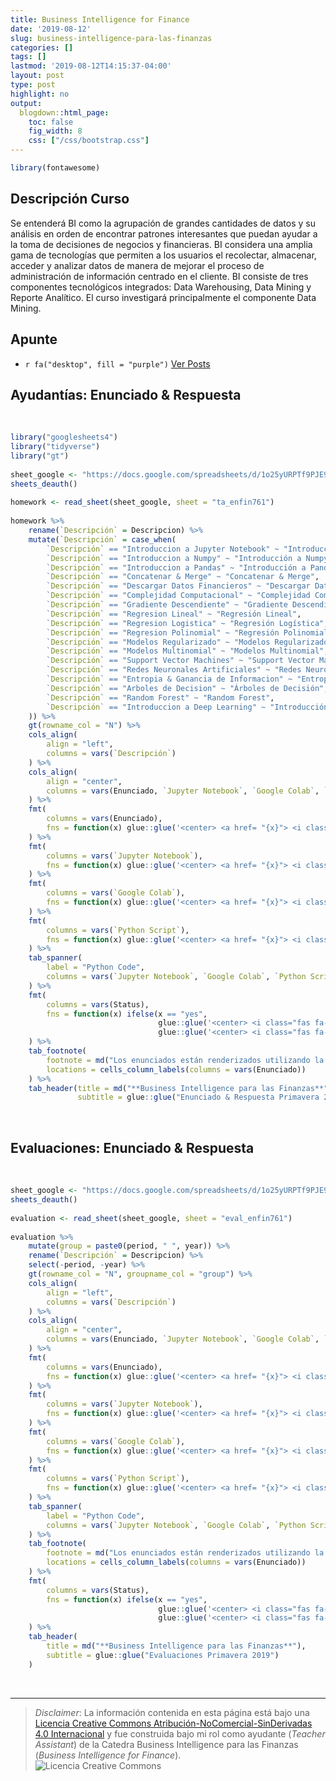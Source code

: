```yaml
---
title: Business Intelligence for Finance
date: '2019-08-12'
slug: business-intelligence-para-las-finanzas
categories: []
tags: []
lastmod: '2019-08-12T14:15:37-04:00'
layout: post
type: post
highlight: no
output:
  blogdown::html_page:
    toc: false
    fig_width: 8
    css: ["/css/bootstrap.css"]
---
```


```r
library(fontawesome)
```

## Descripción Curso
 
Se entenderá BI como la agrupación de grandes cantidades de datos y su análisis en orden de encontrar
patrones interesantes que puedan ayudar a la toma de decisiones de negocios y financieras. BI
considera una amplia gama de tecnologías que permiten a los usuarios el recolectar, almacenar,
acceder y analizar datos de manera de mejorar el proceso de administración de información centrado
en el cliente. BI consiste de tres componentes tecnológicos integrados: Data Warehousing, Data Mining
y Reporte Analítico. El curso investigará principalmente el componente Data Mining.

## Apunte

* `r fa("desktop", fill = "purple")` [Ver Posts](https://technotes.netlify.com/python/_site/)

## Ayudantías: Enunciado & Respuesta 

</br>

```r
library("googlesheets4")
library("tidyverse")
library("gt")
 
sheet_google <- "https://docs.google.com/spreadsheets/d/1o25yURPTf9PJE9DDAPPS9FQRtsu2dGM6CYk-4dOOSas/edit#gid=0"
sheets_deauth()
 
homework <- read_sheet(sheet_google, sheet = "ta_enfin761") 
  
homework %>%
    rename(`Descripción` = Descripcion) %>% 
    mutate(`Descripción` = case_when(
        `Descripción` == "Introduccion a Jupyter Notebook" ~ "Introducción a Jupyter Notebook",
        `Descripción` == "Introduccion a Numpy" ~ "Introducción a Numpy",
        `Descripción` == "Introduccion a Pandas" ~ "Introducción a Pandas",
        `Descripción` == "Concatenar & Merge" ~ "Concatenar & Merge",
        `Descripción` == "Descargar Datos Financieros" ~ "Descargar Datos Financieros",
        `Descripción` == "Complejidad Computacional" ~ "Complejidad Computacional",
        `Descripción` == "Gradiente Descendiente" ~ "Gradiente Descendiente",
        `Descripción` == "Regresion Lineal" ~ "Regresión Lineal",
        `Descripción` == "Regresion Logistica" ~ "Regresión Logística",
        `Descripción` == "Regresion Polinomial" ~ "Regresión Polinomial",
        `Descripción` == "Modelos Regularizado" ~ "Modelos Regularizado",
        `Descripción` == "Modelos Multinomial" ~ "Modelos Multinomial",
        `Descripción` == "Support Vector Machines" ~ "Support Vector Machines",
        `Descripción` == "Redes Neuronales Artificiales" ~ "Redes Neuronales Artificiales",
        `Descripción` == "Entropia & Ganancia de Informacion" ~ "Entropía & Ganancia de Información",
        `Descripción` == "Arboles de Decision" ~ "Árboles de Decisión",
        `Descripción` == "Random Forest" ~ "Random Forest",
        `Descripción` == "Introduccion a Deep Learning" ~ "Introducción a Deep Learning"
    )) %>% 
    gt(rowname_col = "N") %>%
    cols_align(
        align = "left", 
        columns = vars(`Descripción`)
    ) %>% 
    cols_align(
        align = "center",
        columns = vars(Enunciado, `Jupyter Notebook`, `Google Colab`, `Python Script`)
    ) %>%
    fmt(
        columns = vars(Enunciado),
        fns = function(x) glue::glue('<center> <a href= "{x}"> <i class="fas fa-file-pdf" style="color:red" ></i> </a> </center>') 
    ) %>%
    fmt(
        columns = vars(`Jupyter Notebook`), 
        fns = function(x) glue::glue('<center> <a href= "{x}"> <i class="fab fa-python" style="color:green" ></i> </a> </center>') 
    ) %>%
    fmt(
        columns = vars(`Google Colab`),
        fns = function(x) glue::glue('<center> <a href= "{x}"> <i class="fab fa-google-drive" style="color:blue" ></i> </a> </center>') 
    ) %>%
    fmt(
        columns = vars(`Python Script`),
        fns = function(x) glue::glue('<center> <a href= "{x}"> <i class="fas fa-book" style="color:gold" ></i> </a> </center>') 
    ) %>%
    tab_spanner( 
        label = "Python Code",
        columns = vars(`Jupyter Notebook`, `Google Colab`, `Python Script`) 
    ) %>% 
    fmt(
        columns = vars(Status),
        fns = function(x) ifelse(x == "yes",
                                 glue::glue('<center> <i class="fas fa-check" style="color:green" ></i> </center>'),
                                 glue::glue('<center> <i class="fas fa-times" style="color:red" ></i> </center>'))  
    ) %>% 
    tab_footnote(
        footnote = md("Los enunciados están renderizados utilizando la plantilla `genin` del paquete personal `hokage`."),
        locations = cells_column_labels(columns = vars(Enunciado))
    ) %>% 
    tab_header(title = md("**Business Intelligence para las Finanzas**"),
               subtitle = glue::glue("Enunciado & Respuesta Primavera 2019")) 
```

</br>

## Evaluaciones: Enunciado & Respuesta 

</br>

```r
sheet_google <- "https://docs.google.com/spreadsheets/d/1o25yURPTf9PJE9DDAPPS9FQRtsu2dGM6CYk-4dOOSas/edit#gid=0"
sheets_deauth()
 
evaluation <- read_sheet(sheet_google, sheet = "eval_enfin761") 
  
evaluation %>%
    mutate(group = paste0(period, " ", year)) %>%
    rename(`Descripción` = Descripcion) %>% 
    select(-period, -year) %>%
    gt(rowname_col = "N", groupname_col = "group") %>% 
    cols_align(
        align = "left", 
        columns = vars(`Descripción`)
    ) %>% 
    cols_align(
        align = "center",
        columns = vars(Enunciado, `Jupyter Notebook`, `Google Colab`, `Python Script`)
    ) %>%
    fmt(
        columns = vars(Enunciado),
        fns = function(x) glue::glue('<center> <a href= "{x}"> <i class="fas fa-file-pdf" style="color:red" ></i> </a> </center>') 
    ) %>%
    fmt(
        columns = vars(`Jupyter Notebook`), 
        fns = function(x) glue::glue('<center> <a href= "{x}"> <i class="fab fa-python" style="color:green" ></i> </a> </center>') 
    ) %>%
    fmt(
        columns = vars(`Google Colab`),
        fns = function(x) glue::glue('<center> <a href= "{x}"> <i class="fab fa-google-drive" style="color:blue" ></i> </a> </center>') 
    ) %>%
    fmt(
        columns = vars(`Python Script`),
        fns = function(x) glue::glue('<center> <a href= "{x}"> <i class="fas fa-book" style="color:gold" ></i> </a> </center>') 
    ) %>%
    tab_spanner( 
        label = "Python Code",
        columns = vars(`Jupyter Notebook`, `Google Colab`, `Python Script`) 
    ) %>% 
    tab_footnote(
        footnote = md("Los enunciados están renderizados utilizando la plantilla `genin` del paquete personal `hokage`."),
        locations = cells_column_labels(columns = vars(Enunciado))
    ) %>% 
    fmt(
        columns = vars(Status),
        fns = function(x) ifelse(x == "yes",
                                 glue::glue('<center> <i class="fas fa-check" style="color:green" ></i> </center>'),
                                 glue::glue('<center> <i class="fas fa-times" style="color:red" ></i> </center>'))  
    ) %>%
    tab_header(
        title = md("**Business Intelligence para las Finanzas**"),
        subtitle = glue::glue("Evaluaciones Primavera 2019")
    ) 
```

</br>

---

> *Disclaimer*: La información contenida en esta página está bajo una <a rel="license" href="http://creativecommons.org/licenses/by-nc-nd/4.0/">Licencia Creative Commons Atribución-NoComercial-SinDerivadas 4.0 Internacional</a> <a rel="license" href="http://creativecommons.org/licenses/by-nc-nd/4.0/"></a> y fue construida bajo mi rol como ayudante (*Teacher Assistant*) de la Catedra Business Intelligence para las Finanzas (*Business Intelligence for Finance*).
<br>
<img alt="Licencia Creative Commons" style="border-width:0" src="https://i.creativecommons.org/l/by-nc-nd/4.0/88x31.png"/> 